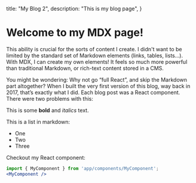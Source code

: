   title: "My Blog 2",
  description: "This is my blog page",
}

# Welcome to my MDX page!

This ability is crucial for the sorts of content I create. I didn't want to be limited by the standard set of Markdown elements (links, tables, lists…). With MDX, I can create my own elements! It feels so much more powerful than traditional Markdown, or rich-text content stored in a CMS.

You might be wondering: Why not go “full React”, and skip the Markdown part altogether? When I built the very first version of this blog, way back in 2017, that’s exactly what I did. Each blog post was a React component. There were two problems with this:
 
This is some **bold** and _italics_ text.
 
This is a list in markdown:
 
- One
- Two
- Three
 
Checkout my React component:

```jsx
import { MyComponent } from 'app/components/MyComponent';
<MyComponent />
```
 